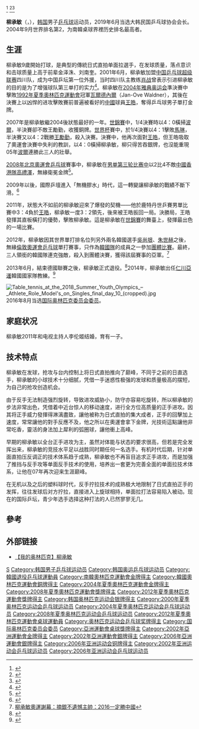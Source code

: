 {{noteTA|G1=Table Tennis}}
{{MedalTableTop|Korea London TableTennis Team 03 (7771947308).jpg|220px}}
{{MedalSport |男子[[乒乓球|乒乓球]]}}
{{MedalCountry | {{KOR}} }}
{{MedalCompetition|[[奧林匹克運動會|奧林匹克運動會]]}}
{{MedalGold| [[2004年夏季奧林匹克運動會|2004年 雅典]] | [[2004年夏季奧林匹克運動會乒乓球比賽|男子單打]]}}<ref>{{Cite web |url=http://v.youku.com/v_show/id_XMzk0MTM3OTQ0.html |title=2004年雅典奥运会男子单打决赛 |access-date=2012-12-16 |archive-date=2020-06-06 |archive-url=https://web.archive.org/web/20200606203256/https://v.youku.com/v_show/id_XMzk0MTM3OTQ0.html |dead-url=no }}</ref>
{{MedalBronze| [[2008年夏季奧林匹克運動會|2008年 北京]] | [[2008年夏季奧林匹克運動會乒乓球比賽－男子團體|男子團體]]}}
{{MedalSilver| [[2012年夏季奧林匹克運動會|2012年 伦敦]] | [[2012年夏季奧林匹克運動會乒乓球男子團體比賽|男子團體]]}}<ref>{{Cite web |url=http://2012.cntv.cn/20120809/100159.shtml |title=2012年倫敦奧運會男子團體決賽 - 馬龍與柳承敏（第一盤） |access-date=2012-12-16 |archive-date=2020-11-30 |archive-url=https://web.archive.org/web/20201130084136/http://2012.cntv.cn/20120809/100159.shtml |dead-url=no }}</ref><ref>{{Cite web |url=http://2012.cntv.cn/20120809/100293.shtml |title=2012年倫敦奧運會男子團體決賽 - 王皓/張繼科與吳尚垠/柳承敏（第三盤） |access-date=2012-12-16 |archive-date=2020-09-10 |archive-url=https://web.archive.org/web/20200910021308/http://2012.cntv.cn/20120809/100293.shtml |dead-url=no }}</ref>
{{MedalCompetition|[[世界乒乓球锦标赛|世界乒乓球锦标赛]]}}
{{MedalBronze|[[2001年世界乒乓球錦標賽|2001年 大阪]]|男子團體}} 
{{MedalBronze|[[2003年世界乒乓球錦標賽|2003年 巴黎]]|混合雙打}}
{{MedalBronze|[[2004年世界乒乓球團體錦標賽|2004年 多哈]]|男子團體}}
{{MedalSilver|[[2006年世界乒乓球團體錦標賽|2006年 不來梅]]|男子團體}}
{{MedalBronze|[[2007年世界乒乓球錦標賽|2007年 萨格勒布]]|男子單打}}
{{MedalSilver|[[2008年世界乒乓球團體錦標賽|2008年 廣州]]|男子團體}}
{{MedalBronze|[[2010年世界乒乓球团体锦标赛|2010年 莫斯科]]|男子團體}}
{{MedalBronze|[[2012年世界乒乓球团体锦标赛|2012年 多特蒙德]]|男子團體}}
{{MedalBottom}}
{{koreanname |title=柳承敏 |logoimage= |image= |hangul=유승민 |hanja=柳承敏 |rr=Ryu Seungmin |mr=Yu Sŭngmin |text= }} 

'''柳承敏'''（{{lang-ko|'''유승민'''}}，{{bd|1982年|8月5日|catIdx=Ryu Seung-Min}}），[[大韓民國|韩国]]男子[[乒乓球|乒乓球]]运动员，2019年6月当选大韩民国乒乓球协会会长。2004年9月世界排名第2，为南韓桌球界裡历史排名最高者。

== 生涯 ==
柳承敏9歲開始打球，是典型的傳統日式直拍单面拉選手，在发球质量，落点意识和击球质量上高于前辈金泽洙、刘南奎。2001年6月，柳承敏加盟[[中国乒乓球超级联赛|中国乒乓球超级联赛]]四川队，成为中国乒坛第一位外援，当时四川队主教练[[肖战_(1968年)|肖战]]曾表示引进柳承敏的目的是为了增强球队第三单打的实力<ref>{{cite news|author=任志江|url=http://sports.sina.com.cn/o/18151732.shtml|title=柳承敏亮相蓉城 中国乒坛第一位外援初到“婆家”|work=[[成都商报|成都商报]]|date=2001-06-18|accessdate=2021-07-29|archive-date=2021-10-05|archive-url=https://web.archive.org/web/20211005085658/http://sports.sina.com.cn/o/18151732.shtml|dead-url=no}}</ref>。柳承敏在[[2004年雅典奥运会|2004年雅典奥运会]]準決賽中擊敗[[1992年夏季奧林匹克運動會|1992年夏季奧林匹克運動會]]冠軍[[瓦爾德內爾|瓦爾德內爾]]（Jan-Ove Waldner），其後在決賽上以凶悍的进攻擊敗賽前普遍被看好的[[中國|中國]]球員[[王皓_(乒乓球运动员)|王皓]]，奪得乒乓球男子單打金牌。

2007年是柳承敏繼2004後狀態最好的一年。[[世界乒乓球锦标赛|世錦賽]]中，1/4決賽時以4：0橫掃[[蒂莫·波尔|波爾]]，半決賽卻不敵王勵勤，收獲銅牌。[[乒乓球世界杯|世界杯]]賽中，於1/4決賽以4：1擊敗[[马琳|馬琳]]，半決賽又以4：2戰勝[[王励勤|王勵勤]]，殺入決賽。決賽中，他再次面對[[王皓_(乒乓球运动员)|王皓]]，但王皓吸取了奧運會決賽中失利的教訓，以4：0橫掃柳承敏，柳只得苦吞銀牌，也沒能重現05年[[蒂莫·波尔|波爾]]連勝此三人的壯舉。

[[2008年夏季奥林匹克运动会|2008年北京奧運會]][[2008年夏季奥林匹克运动会乒乓球比赛|乒乓球]]賽事中，柳承敏在[[2008年夏季奧林匹克運動會乒乓球比賽－男子單打|男单第三轮比赛中]]以2比4不敵[[2008年夏季奧林匹克運動會中國香港代表團|中國香港隊]][[高禮澤|高禮澤]]，無緣衛冕金牌<ref>{{cite news|url=http://sports.cctv.com/20080821/105399.shtml|title=快讯：男乒单打第3轮 柳承敏爆冷被淘汰|publisher=[[中国中央电视台|中国中央电视台]]|date=2008-08-21|accessdate=2021-08-02|archive-date=2021-08-02|archive-url=https://web.archive.org/web/20210802053741/http://sports.cctv.com/20080821/105399.shtml|dead-url=no}}</ref>。

2009年以後，國際乒壇進入「無機膠水」時代，這一轉變讓柳承敏的戰績不斷下滑。<ref>{{Cite web |url=http://sports.sohu.com/20090116/n261777600.shtml |title=雅典奧運會只是曇花一現？柳承敏何時走出低谷 |access-date=2012-12-16 |archive-date=2020-06-06 |archive-url=https://web.archive.org/web/20200606203312/https://sports.sohu.com/20090116/n261777600.shtml |dead-url=no }}</ref>

2011年，狀態大不如前的柳承敏迎來了爆發的契機——他於鹿特丹世乒賽男單比賽中3：4負於[[王皓_(乒乓球运动员)|王皓]]，柳承敏一度3：2領先，後來被王皓扳回一局。決勝局，王皓發揮其直板橫打的優勢，擊敗柳承敏。這是柳承敏在[[世界乒乓球錦標賽|世錦賽]]的舞臺上，發揮最出色的一場比賽。

2012年，柳承敏因其世界單打排名位列另外兩名韓國選手[[吳尚垠|吳尚垠]]、[[朱世赫|朱世赫]]之後，無緣[[2012年夏季奧林匹克運動會|倫敦奧運會]][[2012年夏季奧林匹克運動會乒乓球比賽|乒乓球]]單打賽事，只作為[[韓國國家乒乓球隊|韓國隊]]的成員之一參加[[2012年夏季奧林匹克運動會乒乓球比賽－男子團體|團體比賽]]。最終，三人領銜的韓國隊連克強敵，殺入到團體決賽，獲得該屆賽事的亞軍。<ref>[http://sports.cn.yahoo.com/ypen/20120809/1237439.html 柳承敏奧運謝幕：摘銀不遺憾主帥：2016一定勝中國]{{dead link|date=2018年3月 |bot=InternetArchiveBot |fix-attempted=yes }}</ref>

2013年6月，結束德國聯賽之後，柳承敏正式退役。<ref>{{Cite web |url=http://sports.qq.com/a/20141001/021620.htm |title=柳承敏為執教棄學業 可惜弟子學不會瘋狂勁兒 |access-date=2015-06-21 |archive-date=2020-06-06 |archive-url=https://web.archive.org/web/20200606203326/https://sports.qq.com/a/20141001/021620.htm |dead-url=no }}</ref>2014年，柳承敏出任[[仁川亞運|仁川亞運]]韓國國家隊教練。<ref>{{Cite web |url=http://news.sina.com.tw/article/20140702/12807931.html |title=韓乒球亞運名單出爐 柳承敏輔佐劉南奎任男乒教練 |access-date=2015-06-21 |archive-date=2020-06-06 |archive-url=https://web.archive.org/web/20200606203329/https://news.sina.com.tw/article/20140702/12807931.html |dead-url=no }}</ref>

[[File:Table_tennis_at_the_2018_Summer_Youth_Olympics_–_Athlete_Role_Model's_on_Singles_final_day_10_(cropped).jpg|thumb]]
2016年8月当选[[国际奥林匹克委员会委员列表|国际奥林匹克委员会委员]]。

== 家庭状况 ==
柳承敏2011年和电视主持人李伦姬结婚，育有一子。

== 技术特点 ==
柳承敏在发球，抢攻与台内控制上将日式直拍推向了巅峰，不同于之前的日直选手，柳承敏的小球技术十分细腻，凭借一手迷惑性极强的发球和质量极高的摆短，为自己的抢攻创造机会。

由于反手无法制造强烈旋转，导致进攻威胁小，防守亦容易吃旋转，所以柳承敏的步法非常出色，凭借着中近台惊人的移动速度，进行全方位高质量的正手进攻。因其将正手威力發揮得淋漓盡致，讓他被称为日式直拍的集大成者，正手的回擊加上速度，常常讓他的對手反應不及，他之所以在奧運會拿下金牌，光技術這點讓他非常吃香，靈活的身法加上犀利的弧圈球，讓他衝上高峰。

早期的柳承敏以全台正手进攻为主，虽然对体能与状态的要求很高，但若是完全发挥出来，柳承敏的竞技水平足以战胜同时期任何一名选手。有机时代后期，针对单面直拍压反调正的技术体系趋于成熟，柳承敏也不再盲目追求正手进攻，而是加强了推挡与反手攻等单面反手技术的使用，培养出一套更为完善全面的单面拉技术体系，让他在07年再次迎来生涯巅峰。

在无机以及之后的塑料球时代，反手拧拉技术的成熟极大地限制了日式直拍正手的发挥，往往发球后对方拧拉，直接进入上旋球相持，单面拉打法容易陷入被动。现在的国际乒坛，青少年选手选择这种打法的人已然寥寥无几。

== 參考 ==
{{reflist}}

== 外部链接 ==
* [http://space.tv.cctv.com/video/VIDE1208273586961940 【我的奥林匹克】柳承敏]{{dead link|date=2018年3月 |bot=InternetArchiveBot |fix-attempted=yes }}

{{奥林匹克运动会乒乓球男子单打冠军}}
{{亚洲运动会乒乓球比赛男子双打冠军}}
{{Korean Table Tennis Gold Medalist}}
{{韩国乒乓球}}

{{Authority control}}
{{DEFAULTSORT:Ryu Seung-Min}}
[[Category:柳姓|S]]
[[Category:韩国男子乒乓球运动员|Category:韩国男子乒乓球运动员]]
[[Category:韩国奥运乒乓球运动员|Category:韩国奥运乒乓球运动员]]
[[Category:韓國退役乒乓球運動員|Category:韓國退役乒乓球運動員]]
[[Category:南韓奧林匹克運動會金牌得主|Category:南韓奧林匹克運動會金牌得主]]
[[Category:韓國奧林匹克運動會銅牌得主|Category:韓國奧林匹克運動會銅牌得主]]
[[Category:2004年夏季奧林匹克運動會金牌得主|Category:2004年夏季奧林匹克運動會金牌得主]]
[[Category:2008年夏季奧林匹克運動會獎牌得主|Category:2008年夏季奧林匹克運動會獎牌得主]]
[[Category:2012年夏季奧林匹克運動會獎牌得主|Category:2012年夏季奧林匹克運動會獎牌得主]]
[[Category:韩国奥林匹克运动会银牌得主|Category:韩国奥林匹克运动会银牌得主]]
[[Category:2000年夏季奥林匹克运动会乒乓球运动员|Category:2000年夏季奥林匹克运动会乒乓球运动员]]
[[Category:2004年夏季奥林匹克运动会乒乓球运动员|Category:2004年夏季奥林匹克运动会乒乓球运动员]]
[[Category:2008年夏季奥林匹克运动会乒乓球运动员|Category:2008年夏季奥林匹克运动会乒乓球运动员]]
[[Category:2012年夏季奧林匹克運動會桌球運動員|Category:2012年夏季奧林匹克運動會桌球運動員]]
[[Category:奥林匹克运动会乒乓球奖牌得主|Category:奥林匹克运动会乒乓球奖牌得主]]
[[Category:国际奥林匹克委员会委员|Category:国际奥林匹克委员会委员]]
[[Category:亞洲運動會桌球獎牌得主|Category:亞洲運動會桌球獎牌得主]]
[[Category:2002年亞洲運動會金牌得主|Category:2002年亞洲運動會金牌得主]]
[[Category:2002年亞洲運動會銀牌得主|Category:2002年亞洲運動會銀牌得主]]
[[Category:2006年亞洲運動會銀牌得主|Category:2006年亞洲運動會銀牌得主]]
[[Category:2006年亚洲运动会铜牌得主|Category:2006年亚洲运动会铜牌得主]]
[[Category:2002年亚洲运动会乒乓球运动员|Category:2002年亚洲运动会乒乓球运动员]]
[[Category:2006年亚洲运动会乒乓球运动员|Category:2006年亚洲运动会乒乓球运动员]]